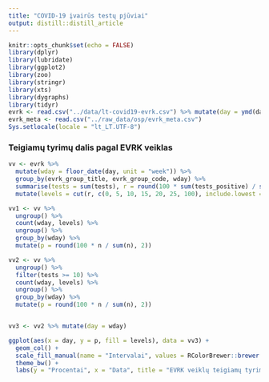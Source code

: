 ```yaml
---
title: "COVID-19 įvairūs testų pjūviai"
output: distill::distill_article
---
```


```r
knitr::opts_chunk$set(echo = FALSE)
library(dplyr)
library(lubridate)
library(ggplot2)
library(zoo)
library(stringr)
library(xts)
library(dygraphs)
library(tidyr)
evrk <- read.csv("../data/lt-covid19-evrk.csv") %>% mutate(day = ymd(day))
evrk_meta <- read.csv("../raw_data/osp/evrk_meta.csv")
Sys.setlocale(locale = "lt_LT.UTF-8")
```
### Teigiamų tyrimų dalis pagal EVRK veiklas

```r
vv <- evrk %>%
  mutate(wday = floor_date(day, unit = "week")) %>%
  group_by(evrk_group_title, evrk_group_code, wday) %>%
  summarise(tests = sum(tests), r = round(100 * sum(tests_positive) / sum(tests), 2)) %>%
  mutate(levels = cut(r, c(0, 5, 10, 15, 20, 25, 100), include.lowest = TRUE))

vv1 <- vv %>%
  ungroup() %>%
  count(wday, levels) %>%
  ungroup() %>%
  group_by(wday) %>%
  mutate(p = round(100 * n / sum(n), 2))

vv2 <- vv %>%
  ungroup() %>%
  filter(tests >= 10) %>%
  count(wday, levels) %>%
  ungroup() %>%
  group_by(wday) %>%
  mutate(p = round(100 * n / sum(n), 2))


vv3 <- vv2 %>% mutate(day = wday)
```

```r
ggplot(aes(x = day, y = p, fill = levels), data = vv3) +
  geom_col() +
  scale_fill_manual(name = "Intervalai", values = RColorBrewer::brewer.pal(6, "Set1")[c(3, 2, 4, 6, 5, 1)]) +
  theme_bw() +
  labs(y = "Procentai", x = "Data", title = "EVRK veiklų teigiamų tyrimų dalis savaitėmis")
```
